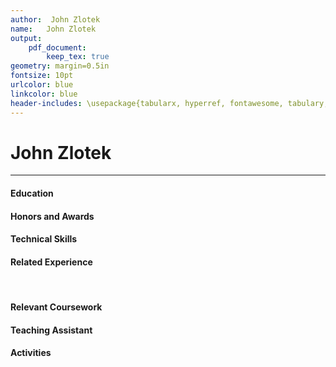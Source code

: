 ```yaml
---
author:  John Zlotek
name:	John Zlotek
output:
	pdf_document:
		keep_tex: true
geometry: margin=0.5in
fontsize: 10pt
urlcolor: blue
linkcolor: blue
header-includes: \usepackage{tabularx, hyperref, fontawesome, tabulary, color}
---
```

\pagenumbering{gobble}

# John Zlotek

\begin{center}
	\begin{tabularx}{\textwidth}{X X}
		\textcolor{Blue}{\faHome}: 4486 June Meadow Dr, Doylestown, PA 18902 \hfill&\hfill  \textcolor{Blue}{\faEnvelope}:  \href{mailto:jmz46@drexel.edu}{jmz46@drexel.edu } \\
		\textcolor{Blue}{\faPhone}:  215-527-0305 \hfill&\hfill \textcolor{Blue}{\faGithub}:  \href{https://www.github.com/jzlotek}{github.com/jzlotek}
	\end{tabularx}
\end{center}

___

#### Education

\begin{tabularx}{\textwidth}{l X}
	Drexel University 				 	 & \hfill Philadelphia, PA\\
	Bachelor and Master of Science in Computer Science 	 & \hfill Anticipated Graduation: June 2021\\
	Concentration in Computer Security, Minor in Mathematics & \hfill GPA: 3.76
\end{tabularx}

####  Honors and Awards

\begin{tabularx}{\textwidth}{l | l X}
	2016-present &  \textit{Dean's List} & \hfill Drexel University, Philadelphia PA\\
	2016 	     & \textit{Summa Cum Laude} & \hfill Central Bucks High School East, Doylestown PA\\
	2014 	     & \textit{Eagle Scout} & \hfill Boy Scouts of America, Troop 6, Doylestown PA\\
\end{tabularx}

#### Technical Skills

\begin{tabular}{l | l}
	Programming Languages & C++, Java, Python, Bash, HTML, JavaScript\\
	Operating Systems     & Windows, Linux (Arch and Ubuntu)\\
	Tools 		      & Maven, Git, SVN, MongoDB\\
	Frameworks 	      & OpenCV, Keras, Mule ESB, Spring, Jersey\\
	Software 	      & Visual Studio, Sourcetree, Microsoft Office, JetBrains Suite
\end{tabular}


#### Related Experience

\begin{tabularx}{\textwidth}{l X}
	\textbf{Penn Mutual Life Insurance} & \hfill Horsham, PA\\
	Software Developer Co-op 	    & \hfill September 2017 to March 2018
\end{tabularx}

\begin{list}{\quad}{}
	\item Developed and maintained REST API to integrate databases with other in-house services and endpoints
	\item Created machine learning application to parse information from hand written documents
\end{list}

&nbsp;

\begin{tabularx}{\textwidth}{l X}
	\textbf{Buckingham Pediatrics} & \hfill Buckingham, PA\\
	Technology Consultant 	       & \hfill February 2016 to present
\end{tabularx}

\begin{list}{\quad}{}
	\item Update and manage various forms of technology in the office by installing new drivers and software
	\item Update and maintain company website with accurate information and documents
\end{list}

#### Relevant Coursework
\begin{center}
	\begin{tabularx}{\textwidth}{ccc}
		Computer Programming I, II 	& Mathematical Foundations of Computer Science & Multivariate Calculus\\
		Advanced Programming Techniques & Computing and Informatics Design I, II, III & Linear Algebra\\
	\end{tabularx}
	\begin{tabulary}{\textwidth}{CC}
	 	Calculus I, II, III & Scientific Data Analysis \\
	\end{tabulary}
\end{center}
#### Teaching Assistant

\begin{tabularx}{\textwidth}{r | l X}
March to June 2018 & CS 172: \textit{Computer Programming II} & \hfill Drexel University, Philadelphia PA\\
  		   & \textit{Worked under Dr. Matthew Burlick}
\end{tabularx}
\begin{list}{\quad}
	\item Assisted with grading and monitoring students in multiple lab sections
	\item Tutored students in Cyber Learning Center
\end{list}

#### Activities

\begin{tabularx}{\textwidth}{l | X}
	2018 	     & Participant, Philly Codefest \hfill Drexel University, Philadelphia, PA\\
	2017 	     & Volunteer, GEAR UP \hfill West Philadelphia High School, Philadelphia, PA\\
	2016 to 2017 & Pep Band \hfill Drexel University, Philadelphia, PA
\end{tabularx}
